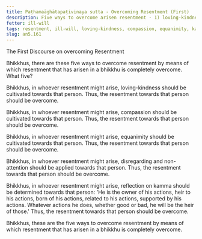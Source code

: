 ```yaml
---
title: Paṭhamaāghātapaṭivinaya sutta - Overcoming Resentment (First)
description: Five ways to overcome arisen resentment - 1) loving-kindness, 2) compassion, 3) equanimity, 4) disregarding and non-attention, 5) reflection on kamma.
fetter: ill-will
tags: resentment, ill-will, loving-kindness, compassion, equanimity, kamma, an, an5
slug: an5.161
---
```


The First Discourse on overcoming Resentment

Bhikkhus, there are these five ways to overcome resentment by means of which resentment that has arisen in a bhikkhu is completely overcome. What five?

Bhikkhus, in whoever resentment might arise, loving-kindness should be cultivated towards that person. Thus, the resentment towards that person should be overcome.

Bhikkhus, in whoever resentment might arise, compassion should be cultivated towards that person. Thus, the resentment towards that person should be overcome.

Bhikkhus, in whoever resentment might arise, equanimity should be cultivated towards that person. Thus, the resentment towards that person should be overcome.

Bhikkhus, in whoever resentment might arise, disregarding and non-attention should be applied towards that person. Thus, the resentment towards that person should be overcome.

Bhikkhus, in whoever resentment might arise, reflection on kamma should be determined towards that person: 'He is the owner of his actions, heir to his actions, born of his actions, related to his actions, supported by his actions. Whatever actions he does, whether good or bad, he will be the heir of those.' Thus, the resentment towards that person should be overcome.

Bhikkhus, these are the five ways to overcome resentment by means of which resentment that has arisen in a bhikkhu is completely overcome.